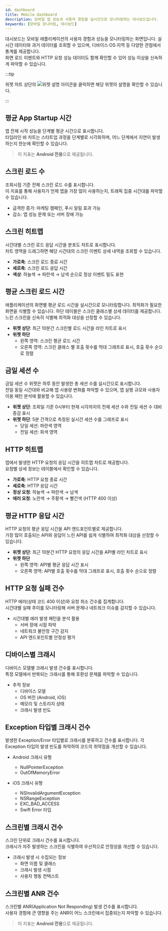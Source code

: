 ```yaml
---
id: dashboard
title: Mobile dashboard
description: 모바일 앱 성능과 사용자 경험을 실시간으로 모니터링하는 대시보드입니다.
keywords: [모바일 모니터링, 대시보드]
---
```


대시보드는 모바일 애플리케이션의 사용자 경험과 성능을 모니터링하는 화면입니다. 
실시간 데이터와 과거 데이터를 조회할 수 있으며, 디바이스·OS·지역 등 다양한 관점에서 통계를 제공합니다.  
화면 로드 이벤트와 HTTP 요청 성능 데이터도 함께 확인할 수 있어 성능 이상을 신속하게 파악할 수 있습니다.

:::tip

위젯 차트 상단의 ![위젯 설명 아이콘](/img/ico-widget-info.svg)을 클릭하면 해당 위젯의 설명을 확인할 수 있습니다.

::: 

## 평균 App Startup 시간

앱 전체 시작 성능을 단계별 평균 시간으로 표시합니다.  
타임라인 바 차트는 스타트업 과정을 단계별로 시각화하며, 어느 단계에서 지연이 발생하는지 한눈에 확인할 수 있습니다.

> 이 지표는 **Android 전용**으로 제공됩니다.


## 스크린 로드 수

조회시점 기준 전체 스크린 로드 수를 표시합니다.  
이 지표를 통해 사용자가 언제 앱을 가장 많이 사용하는지, 트래픽 집중 시간대를 파악할 수 있습니다.

- 급격한 증가: 마케팅 캠페인, 푸시 알림 효과 가능  
- 감소: 앱 성능 문제 또는 서버 장애 가능  

## 스크린 히트맵

시간대별 스크린 로드 응답 시간을 분포도 차트로 표시합니다.  
차트 영역을 드래그하면 해당 시간대의 스크린 이벤트 상세 내역을 조회할 수 있습니다.

- **가로축**: 스크린 로드 종료 시간  
- **세로축**: 스크린 로드 응답 시간  
- **색상**: 하늘색 → 파란색 → 남색 순으로 정상 이벤트 밀도 표현  

## 평균 스크린 로드 시간

애플리케이션의 화면별 평균 로드 시간을 실시간으로 모니터링합니다. 최적화가 필요한 화면을 식별할 수 있습니다.
하단 테이블은 스크린 클래스별 상세 데이터를 제공합니다. 느린 스크린을 신속히 식별해 최적화 대상을 선정할 수 있습니다.

- **위젯 상단**: 최근 10분간 스크린별 로드 시간을 라인 차트로 표시  
- **위젯 하단**  
  - 왼쪽 영역: 스크린 평균 로드 시간  
  - 오른쪽 영역: 스크린 클래스 별 호출 횟수를 막대 그래프로 표시, 호출 횟수 순으로 정렬


## 금일 세션 수

금일 세션 수 위젯은 하루 동안 발생한 총 세션 수를 실시간으로 표시합니다.  
전일 동일 시간대와 비교해 앱 사용량 변화를 파악할 수 있으며, 앱 실행 규모와 사용자 이용 패턴 분석에 활용할 수 있습니다.

- **위젯 상단**: 조회일 기준 0시부터 현재 시각까지의 전체 세션 수와 전일 세션 수 대비 증감 표시  
- **위젯 하단**: 5분 간격으로 측정된 실시간 세션 수를 그래프로 표시  
  - 당일 세션: 파란색 영역  
  - 전일 세션: 회색 영역  

## HTTP 히트맵

앱에서 발생한 HTTP 요청의 응답 시간을 히트맵 차트로 제공합니다.  
요청별 상세 정보는 테이블에서 확인할 수 있습니다.

- **가로축**: HTTP 요청 종료 시간  
- **세로축**: HTTP 응답 시간  
- **정상 요청**: 하늘색 → 파란색 → 남색  
- **에러 요청**: 노란색 → 주황색 → 빨간색 (HTTP 400 이상)  

## 평균 HTTP 응답 시간

HTTP 요청의 평균 응답 시간을 API 엔드포인트별로 제공합니다.  
가장 많이 호출되는 API와 응답이 느린 API를 쉽게 식별하여 최적화 대상을 선정할 수 있습니다.

- **위젯 상단**: 최근 10분간 HTTP 요청의 응답 시간을 API별 라인 차트로 표시  
- **위젯 하단**  
  - 왼쪽 영역: API별 평균 응답 시간 표시  
  - 오른쪽 영역: API별 호출 횟수를 막대 그래프로 표시, 호출 횟수 순으로 정렬

## HTTP 요청 실패 건수

HTTP 에러(상태 코드 400 이상)와 요청 취소 건수를 집계합니다.  
시간대별 실패 추이를 모니터링해 서버 문제나 네트워크 이슈를 감지할 수 있습니다.

* 시간대별 에러 발생 패턴을 분석 활용
    - 서버 장애 시점 파악
    - 네트워크 불안정 구간 감지
    - API 엔드포인트별 안정성 평가

## 디바이스별 크래시

디바이스 모델별 크래시 발생 건수를 표시합니다.  
특정 모델에서 반복되는 크래시를 통해 호환성 문제를 파악할 수 있습니다.  

- 추적 정보
    - 디바이스 모델
    - OS 버전 (Android, iOS)
    - 메모리 및 스토리지 상태
    - 크래시 발생 빈도

## Exception 타입별 크래시 건수

발생한 Exception/Error 타입별로 크래시를 분류하고 건수를 표시합니다. 각 Exception 타입의 발생 빈도를 파악하여 코드의 취약점을 개선할 수 있습니다.

- Android 크래시 유형
    - NullPointerException
    - OutOfMemoryError  

- iOS 크래시 유형
    - NSInvalidArgumentException
    - NSRangeException
    - EXC_BAD_ACCESS
    - Swift Error 타입

## 스크린별 크래시 건수

스크린 단위로 크래시 건수를 표시합니다.  
크래시가 자주 발생하는 스크린을 식별하여 우선적으로 안정성을 개선할 수 있습니다.

- 크래시 발생 시 수집되는 정보
    - 화면 이름 및 클래스
    - 크래시 발생 시점
    - 사용자 행동 컨텍스트

## 스크린별 ANR 건수

스크린별 ANR(Application Not Responding) 발생 건수를 표시합니다.  
사용자 경험에 큰 영향을 주는 ANR이 어느 스크린에서 집중되는지 파악할 수 있습니다.

> 이 지표는 **Android 전용**으로 제공됩니다.
